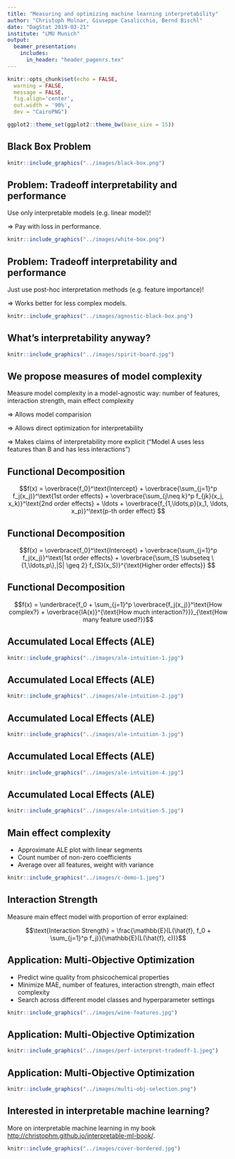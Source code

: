 ```yaml
---
title: "Measuring and optimizing machine learning interpretability"
author: "Christoph Molnar, Giuseppe Casalicchio, Bernd Bischl"
date: "DagStat 2019-03-21"
institute: "LMU Munich"
output: 
  beamer_presentation:
    includes:
      in_header: "header_pagenrs.tex"
---
```



```r
knitr::opts_chunk$set(echo = FALSE, 
  warning = FALSE,
  message = FALSE, 
  fig.align='center', 
  out.width = '90%',
  dev = "CairoPNG")

ggplot2::theme_set(ggplot2::theme_bw(base_size = 15))
```

## Black Box Problem

```r
knitr::include_graphics("../images/black-box.png")
```
## Problem: Tradeoff interpretability and performance
Use only interpretable models (e.g. linear model)! 

$\Rightarrow$ Pay with loss in performance.

```r
knitr::include_graphics("../images/white-box.png")
```
## Problem: Tradeoff interpretability and performance
Just use post-hoc interpretation methods (e.g. feature importance)! 

$\Rightarrow$ Works better for less complex models.

```r
knitr::include_graphics("../images/agnostic-black-box.png")
```

## What's interpretability anyway?

```r
knitr::include_graphics("../images/spirit-board.jpg")
```

## We propose measures of model complexity

Measure model complexity in a model-agnostic way: number of features, interaction strength, main effect complexity

$\Rightarrow$ Allows model comparision

$\Rightarrow$ Allows direct optimization for interpretability

$\Rightarrow$ Makes claims of interpretability more explicit ("Model A uses less features than B and has less interactions")



## Functional Decomposition

$$f(x) = \overbrace{f_0}^\text{Intercept} + \overbrace{\sum_{j=1}^p f_j(x_j)}^\text{1st order effects} + \overbrace{\sum_{j\neq k}^p f_{jk}(x_j, x_k)}^\text{2nd order effects} + \ldots + \overbrace{f_{1,\ldots,p}(x_1, \ldots, x_p)}^\text{p-th order effect}
$$


## Functional Decomposition
$$f(x)  = \overbrace{f_0}^\text{Intercept} + \overbrace{\sum_{j=1}^p f_j(x_j)}^\text{1st order effects} + \overbrace{\sum_{S \subseteq \{1,\ldots,p\},|S| \geq 2} f_{S}(x_S)}^{\text{Higher order effects}}
$$

## Functional Decomposition 

$$f(x)  = \underbrace{f_0 + \sum_{j=1}^p \overbrace{f_j(x_j)}^\text{How complex?} + \overbrace{IA(x)}^{\text{How much interaction?}}}_{\text{How many feature used?}}$$

## Accumulated Local Effects (ALE)

```r
knitr::include_graphics("../images/ale-intuition-1.jpg")
```
## Accumulated Local Effects (ALE)

```r
knitr::include_graphics("../images/ale-intuition-2.jpg")
```

## Accumulated Local Effects (ALE)

```r
knitr::include_graphics("../images/ale-intuition-3.jpg")
```

## Accumulated Local Effects (ALE)

```r
knitr::include_graphics("../images/ale-intuition-4.jpg")
```
## Accumulated Local Effects (ALE)

```r
knitr::include_graphics("../images/ale-intuition-5.jpg")
```


## Main effect complexity

- Approximate ALE plot with linear segments
- Count number of non-zero coefficients
- Average over all features, weight with variance

```r
knitr::include_graphics("../images/c-demo-1.jpeg")
```
## Interaction Strength

Measure main effect model with proportion of error explained:


$$\text{Interaction Strength} =  \frac{\mathbb{E}(L(\hat{f}, f_0 + \sum_{j=1}^p f_j)}{\mathbb{E}(L(\hat{f}, c))}$$

## Application: Multi-Objective Optimization

- Predict wine quality from phsicochemical properties
- Minimize MAE, number of features, interaction strength, main effect complexity
- Search across different model classes and hyperparameter settings  

```r
knitr::include_graphics("../images/wine-features.jpg")
```


## Application: Multi-Objective Optimization

```r
knitr::include_graphics("../images/perf-interpret-tradeoff-1.jpeg")
```


## Application: Multi-Objective Optimization

```r
knitr::include_graphics("../images/multi-obj-selection.png")
```


## Interested in interpretable machine learning?
More on interpretable machine learning in my book [http://christophm.github.io/interpretable-ml-book/](http://christophm.github.io/interpretable-ml-book/).

```r
knitr::include_graphics("../images/cover-bordered.jpg")
```

